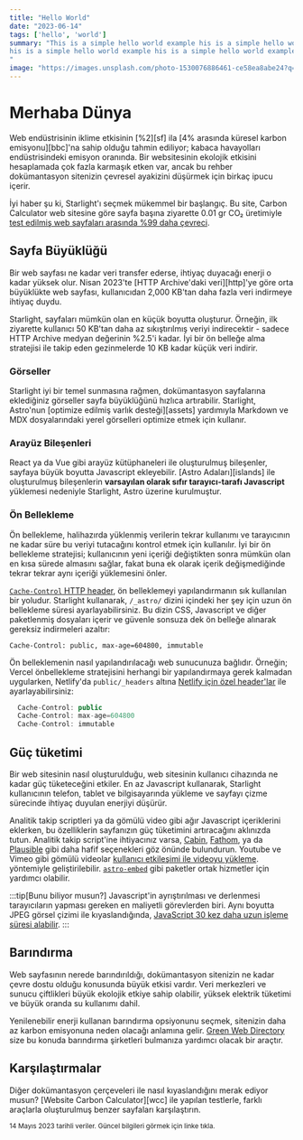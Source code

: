 ```yaml
---
title: "Hello World"
date: "2023-06-14"
tags: ['hello', 'world']
summary: "This is a simple hello world example his is a simple hello world example his is a simple hello world example
his is a simple hello world example his is a simple hello world example his is a simple hello world example
"
image: "https://images.unsplash.com/photo-1530076886461-ce58ea8abe24?q=80&w=2071&auto=format&fit=crop&ixlib=rb-4.0.3&ixid=M3wxMjA3fDB8MHxwaG90by1wYWdlfHx8fGVufDB8fHx8fA%3D%3D"
---
```


# Merhaba Dünya

Web endüstrisinin iklime etkisinin [%2][sf] ila [4% arasında küresel karbon emisyonu][bbc]'na sahip olduğu tahmin ediliyor; kabaca havayolları endüstrisindeki emisyon oranında.
Bir websitesinin ekolojik etkisini hesaplamada çok fazla karmaşık etken var, ancak bu rehber dokümantasyon sitenizin çevresel ayakizini düşürmek için birkaç ipucu içerir.

İyi haber şu ki, Starlight'ı seçmek mükemmel bir başlangıç.
Bu site, Carbon Calculator web sitesine göre sayfa başına ziyarette 0.01 gr CO₂ üretimiyle [test edilmiş web sayfaları arasında %99 daha çevreci][sl-carbon].

## Sayfa Büyüklüğü

Bir web sayfası ne kadar veri transfer ederse, ihtiyaç duyacağı enerji o kadar yüksek olur.
Nisan 2023'te [HTTP Archive'daki veri][http]'ye göre orta büyüklükte web sayfası, kullanıcıdan 2,000 KB'tan daha fazla veri indirmeye ihtiyaç duydu.

Starlight, sayfaları mümkün olan en küçük boyutta oluşturur.
Örneğin, ilk ziyarette kullanıcı 50 KB'tan daha az sıkıştırılmış veriyi indirecektir - sadece HTTP Archive medyan değerinin %2.5'i kadar.
İyi bir ön belleğe alma stratejisi ile takip eden gezinmelerde 10 KB kadar küçük veri indirir.

### Görseller

Starlight iyi bir temel sunmasına rağmen, dokümantasyon sayfalarına eklediğiniz görseller sayfa büyüklüğünü hızlıca artırabilir.
Starlight, Astro'nun [optimize edilmiş varlık desteği][assets] yardımıyla Markdown ve MDX dosyalarındaki yerel görselleri optimize etmek için kullanır.

### Arayüz Bileşenleri

React ya da Vue gibi arayüz kütüphaneleri ile oluşturulmuş bileşenler, sayfaya büyük boyutta Javascript ekleyebilir.
[Astro Adaları][islands] ile oluşturulmuş bileşenlerin **varsayılan olarak sıfır tarayıcı-tarafı Javascript** yüklemesi nedeniyle Starlight, Astro üzerine kurulmuştur.

### Ön Bellekleme

Ön bellekleme, halihazırda yüklenmiş verilerin tekrar kullanımı ve tarayıcının ne kadar süre bu veriyi tutacağını kontrol etmek için kullanılır.
İyi bir ön bellekleme stratejisi; kullanıcının yeni içeriği değiştikten sonra mümkün olan en kısa sürede almasını sağlar, fakat buna ek olarak içerik değişmediğinde tekrar tekrar aynı içeriği yüklemesini önler.

[`Cache-Control` HTTP header][cache], ön belleklemeyi yapılandırmanın sık kullanılan bir yoludur.
Starlight kullanarak, `/_astro/` dizini içindeki her şey için uzun ön bellekleme süresi ayarlayabilirsiniz.
Bu dizin CSS, Javascript ve diğer paketlenmiş dosyaları içerir ve güvenle sonsuza dek ön belleğe alınarak gereksiz indirmeleri azaltır:

```
Cache-Control: public, max-age=604800, immutable
```

Ön belleklemenin nasıl yapılandırılacağı web sunucunuza bağlıdır. Örneğin; Vercel önbellekleme stratejisini herhangi bir yapılandırmaya gerek kalmadan uygularken, Netlify'da `public/_headers` altına [Netlify için özel header'lar][ntl-headers] ile ayarlayabilirsiniz:

```javascript
  Cache-Control: public
  Cache-Control: max-age=604800
  Cache-Control: immutable
```

[cache]: https://csswizardry.com/2019/03/cache-control-for-civilians/
[ntl-headers]: https://docs.netlify.com/routing/headers/

## Güç tüketimi

Bir web sitesinin nasıl oluşturulduğu, web sitesinin kullanıcı cihazında ne kadar güç tüketeceğini etkiler.
En az Javascript kullanarak, Starlight kullanıcının telefon, tablet ve bilgisayarında yükleme ve sayfayı çizme sürecinde ihtiyaç duyulan enerjiyi düşürür.

Analitik takip scriptleri ya da gömülü video gibi ağır Javascript içeriklerini eklerken, bu özelliklerin sayfanızın güç tüketimini artıracağını aklınızda tutun.
Analitik takip script'ine ihtiyacınız varsa, [Cabin][cabin], [Fathom][fathom], ya da [Plausible][plausible] gibi daha hafif seçenekleri göz önünde bulundurun.
Youtube ve Vimeo gibi gömülü videolar [kullanıcı etkileşimi ile videoyu yükleme][lazy-video]. yöntemiyle geliştirilebilir.
[`astro-embed`][embed] gibi paketler ortak hizmetler için yardımcı olabilir.

:::tip[Bunu biliyor musun?]
Javascript'in ayrıştırılması ve derlenmesi tarayıcıların yapması gereken en maliyetli görevlerden biri.
Aynı boyutta JPEG görsel çizimi ile kıyaslandığında, [JavaScript 30 kez daha uzun işleme süresi alabilir][cost-of-js].
:::

[cabin]: https://withcabin.com/
[fathom]: https://usefathom.com/
[plausible]: https://plausible.io/
[lazy-video]: https://web.dev/iframe-lazy-loading/
[embed]: https://www.npmjs.com/package/astro-embed
[cost-of-js]: https://medium.com/dev-channel/the-cost-of-javascript-84009f51e99e

## Barındırma

Web sayfasının nerede barındırıldığı, dokümantasyon sitenizin ne kadar çevre dostu olduğu konusunda büyük etkisi vardır.
Veri merkezleri ve sunucu çiftlikleri büyük ekolojik etkiye sahip olabilir, yüksek elektrik tüketimi ve büyük oranda su kullanımı dahil.

Yenilenebilir enerji kullanan barındırma opsiyonunu seçmek, sitenizin daha az karbon emisyonuna neden olacağı anlamına gelir. [Green Web Directory][gwb] size bu konuda barındırma şirketleri bulmanıza yardımcı olacak bir araçtır.

[gwb]: https://www.thegreenwebfoundation.org/directory/

## Karşılaştırmalar

Diğer dokümantasyon çerçeveleri ile nasıl kıyaslandığını merak ediyor musun?
[Website Carbon Calculator][wcc] ile yapılan testlerle, farklı araçlarla oluşturulmuş benzer sayfaları karşılaştırın.




<small>14 Mayıs 2023 tarihli veriler. Güncel bilgileri görmek için linke tıkla.</small>

[sl-carbon]: https://www.websitecarbon.com/website/starlight-astro-build-getting-started/
[vp-carbon]: https://www.websitecarbon.com/website/vitepress-dev-guide-what-is-vitepress/
[dc-carbon]: https://www.websitecarbon.com/website/docus-dev-introduction-getting-started/
[sx-carbon]: https://www.websitecarbon.com/website/sphinx-doc-org-en-master-usage-quickstart-html/
[mk-carbon]: https://www.websitecarbon.com/website/mkdocs-org-getting-started/
[nx-carbon]: https://www.websitecarbon.com/website/nextra-site-docs-docs-theme-start/
[dy-carbon]: https://www.websitecarbon.com/website/docsify-js-org/
[ds-carbon]: https://www.websitecarbon.com/website/docusaurus-io-docs/
[rtd-carbon]: https://www.websitecarbon.com/website/docs-readthedocs-io-en-stable-index-html/
[gb-carbon]: https://www.websitecarbon.com/website/docs-gitbook-com/

